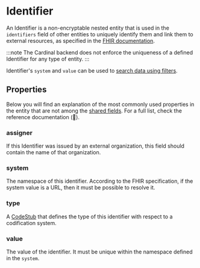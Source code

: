# Identifier

An Identifier is a non-encryptable nested entity that is used in the `identifiers` field of other entities to 
uniquely identify them and link them to external resources, as specified in the [FHIR documentation](https://build.fhir.org/datatypes.html#Identifier).

:::note
The Cardinal backend does not enforce the uniqueness of a defined Identifier for any type of entity.
:::

Identifier's `system` and `value` can be used to [search data using filters](/how-to/querying-data).

## Properties

Below you will find an explanation of the most commonly used properties in the entity that are not among the
[shared fields](/explanations/data-model/#shared-fields). For a full list, check the reference documentation (:construction:).

### assigner
If this Identifier was issued by an external organization, this field should contain the name of that organization.

### system
The namespace of this identifier. According to the FHIR specification, if the system value is a URL, then it must be
possible to resolve it.

### type
A [CodeStub](/explanations/data-model/codestub) that defines the type of this identifier with respect to a
codification system.

### value
The value of the identifier. It must be unique within the namespace defined in the `system`.
